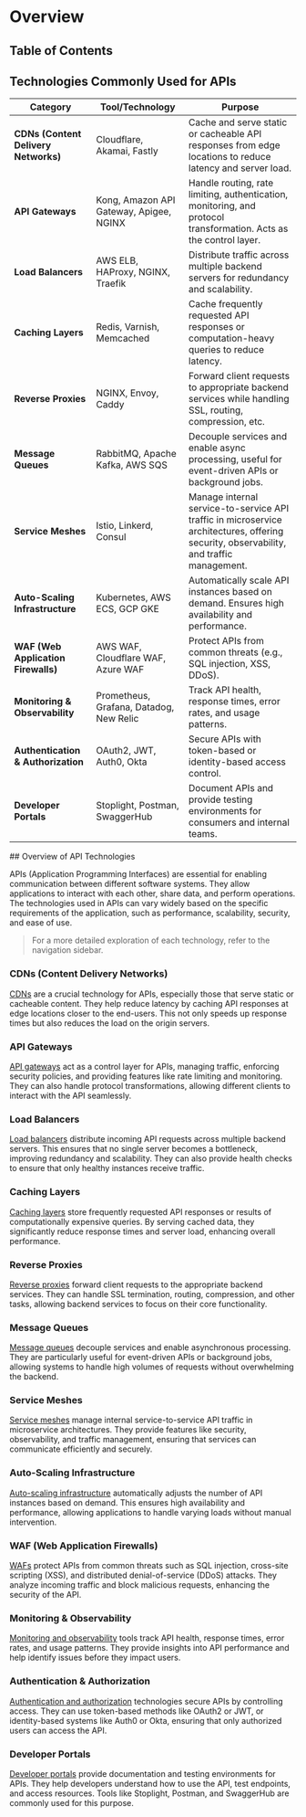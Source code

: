 
# Overview

## Table of Contents

## Technologies Commonly Used for APIs

| Category                             | Tool/Technology                         | Purpose                                                                                                                                 |
| ------------------------------------ | --------------------------------------- | --------------------------------------------------------------------------------------------------------------------------------------- |
| **CDNs (Content Delivery Networks)** | Cloudflare, Akamai, Fastly              | Cache and serve static or cacheable API responses from edge locations to reduce latency and server load.                                |
| **API Gateways**                     | Kong, Amazon API Gateway, Apigee, NGINX | Handle routing, rate limiting, authentication, monitoring, and protocol transformation. Acts as the control layer.                      |
| **Load Balancers**                   | AWS ELB, HAProxy, NGINX, Traefik        | Distribute traffic across multiple backend servers for redundancy and scalability.                                                      |
| **Caching Layers**                   | Redis, Varnish, Memcached               | Cache frequently requested API responses or computation-heavy queries to reduce latency.                                                |
| **Reverse Proxies**                  | NGINX, Envoy, Caddy                     | Forward client requests to appropriate backend services while handling SSL, routing, compression, etc.                                  |
| **Message Queues**                   | RabbitMQ, Apache Kafka, AWS SQS         | Decouple services and enable async processing, useful for event-driven APIs or background jobs.                                         |
| **Service Meshes**                   | Istio, Linkerd, Consul                  | Manage internal service-to-service API traffic in microservice architectures, offering security, observability, and traffic management. |
| **Auto-Scaling Infrastructure**      | Kubernetes, AWS ECS, GCP GKE            | Automatically scale API instances based on demand. Ensures high availability and performance.                                           |
| **WAF (Web Application Firewalls)**  | AWS WAF, Cloudflare WAF, Azure WAF      | Protect APIs from common threats (e.g., SQL injection, XSS, DDoS).                                                                      |
| **Monitoring & Observability**       | Prometheus, Grafana, Datadog, New Relic | Track API health, response times, error rates, and usage patterns.                                                                      |
| **Authentication & Authorization**   | OAuth2, JWT, Auth0, Okta                | Secure APIs with token-based or identity-based access control.                                                                          |
| **Developer Portals**                | Stoplight, Postman, SwaggerHub          | Document APIs and provide testing environments for consumers and internal teams.                                                        |

<BackToTop />
## Overview of API Technologies

APIs (Application Programming Interfaces) are essential for enabling communication between different software systems. They allow applications to interact with each other, share data, and perform operations. The technologies used in APIs can vary widely based on the specific requirements of the application, such as performance, scalability, security, and ease of use.

> For a more detailed exploration of each technology, refer to the navigation sidebar.

### CDNs (Content Delivery Networks)

[CDNs](/introduction-to-APIs/API-technologies/content-delivery-networks) are a crucial technology for APIs, especially those that serve static or cacheable content. They help reduce latency by caching API responses at edge locations closer to the end-users. This not only speeds up response times but also reduces the load on the origin servers.

### API Gateways

[API gateways](/introduction-to-APIs/API-technologies/API-gateways) act as a control layer for APIs, managing traffic, enforcing security policies, and providing features like rate limiting and monitoring. They can also handle protocol transformations, allowing different clients to interact with the API seamlessly.

### Load Balancers

[Load balancers](/introduction-to-APIs/API-technologies/load-balancers) distribute incoming API requests across multiple backend servers. This ensures that no single server becomes a bottleneck, improving redundancy and scalability. They can also provide health checks to ensure that only healthy instances receive traffic.

### Caching Layers

[Caching layers](/introduction-to-APIs/API-technologies/caching-layers) store frequently requested API responses or results of computationally expensive queries. By serving cached data, they significantly reduce response times and server load, enhancing overall performance.

### Reverse Proxies

[Reverse proxies](/introduction-to-APIs/API-technologies/reverse-proxies) forward client requests to the appropriate backend services. They can handle SSL termination, routing, compression, and other tasks, allowing backend services to focus on their core functionality.

### Message Queues

[Message queues](/introduction-to-APIs/API-technologies/message-queues) decouple services and enable asynchronous processing. They are particularly useful for event-driven APIs or background jobs, allowing systems to handle high volumes of requests without overwhelming the backend.

### Service Meshes

[Service meshes](/introduction-to-APIs/API-technologies/service-meshes) manage internal service-to-service API traffic in microservice architectures. They provide features like security, observability, and traffic management, ensuring that services can communicate efficiently and securely.

### Auto-Scaling Infrastructure

[Auto-scaling infrastructure](/introduction-to-APIs/API-technologies/auto-scaling-infrastructure) automatically adjusts the number of API instances based on demand. This ensures high availability and performance, allowing applications to handle varying loads without manual intervention.

### WAF (Web Application Firewalls)

[WAFs](/introduction-to-APIs/API-technologies/web-application-firewalls) protect APIs from common threats such as SQL injection, cross-site scripting (XSS), and distributed denial-of-service (DDoS) attacks. They analyze incoming traffic and block malicious requests, enhancing the security of the API.

### Monitoring & Observability

[Monitoring and observability](/introduction-to-APIs/API-technologies/document-APIs) tools track API health, response times, error rates, and usage patterns. They provide insights into API performance and help identify issues before they impact users.

### Authentication & Authorization

[Authentication and authorization](/introduction-to-APIs/authentications) technologies secure APIs by controlling access. They can use token-based methods like OAuth2 or JWT, or identity-based systems like Auth0 or Okta, ensuring that only authorized users can access the API.

### Developer Portals

[Developer portals](/introduction-to-APIs/API-tools) provide documentation and testing environments for APIs. They help developers understand how to use the API, test endpoints, and access resources. Tools like Stoplight, Postman, and SwaggerHub are commonly used for this purpose.

<BackToTop />

